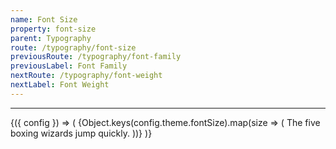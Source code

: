 ```yaml
---
name: Font Size
property: font-size
parent: Typography
route: /typography/font-size
previousRoute: /typography/font-family
previousLabel: Font Family
nextRoute: /typography/font-weight
nextLabel: Font Weight
---
```


<UtilityInfo pattern="text-{size}" themeProperty="fontSize" />

---

<ConfigConsumer>
  {({ config }) => (
    <Grid>
      {Object.keys(config.theme.fontSize).map(size => (
        <InfoBox key={`text-${size}`} pattern={`text-${size}`}>
          <Box className={`bg-white rounded text-${size}`}>
            The five boxing wizards jump quickly.
          </Box>
        </InfoBox>
      ))}
    </Grid>
  )}
</ConfigConsumer>

